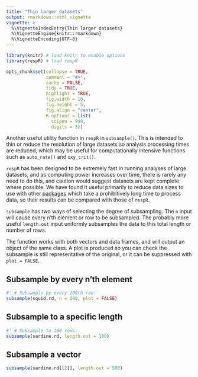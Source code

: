 ```yaml
---
title: "Thin larger datasets"
output: rmarkdown::html_vignette
vignette: >
  %\VignetteIndexEntry{Thin larger datasets}
  %\VignetteEngine{knitr::rmarkdown}
  %\VignetteEncoding{UTF-8}
---
```


```r
library(knitr) # load knitr to enable options
library(respR) # load respR

opts_chunk$set(collapse = TRUE, 
               comment = "#>", 
               cache = FALSE, 
               tidy = TRUE, 
               highlight = TRUE, 
               fig.width = 10, 
               fig.height = 5,
               fig.align = "center",
               R.options = list(
                 scipen = 999, 
                 digits = 3))
```

Another useful utility function in `respR` in `subsample()`. This is intended to thin or reduce the resolution of large datasets so analysis processing times are reduced, which may be useful for computationally intensive functions such as `auto_rate()` and `oxy_crit()`.

`respR` has been designed to be extremely fast in running analyses of large datasets, and as computing power increases over time, there is rarely any need to do this, and caution would suggest datasets are kept complete where possible. We have found it useful primarily to reduce data sizes to use with other [packages](https://januarharianto.github.io/respR/articles/archive/auto_rate_comp.html) which take a prohibitively long time to process data, so their results can be compared with those of `respR`.

`subsample` has two ways of selecting the degree of subsampling. The `n` input will cause every n'th element or row to be subsampled. The probably more useful `length.out` input uniformly subsamples the data to this total length or number of rows. 

The function works with both vectors and data frames, and will output an object of the same class. A plot is produced so you can check the subsample is still representative of the original, or it can be suppressed with `plot = FALSE`.
 
## Subsample by every n'th element
 
```r
#' # Subsample by every 200th row:
subsample(squid.rd, n = 200, plot = FALSE)
```

## Subsample to a specific length

```r
#' # Subsample to 100 rows:
subsample(sardine.rd, length.out = 100)
```

## Subsample a vector

```r
subsample(sardine.rd[[2]], length.out = 500)
```
